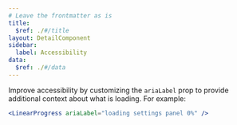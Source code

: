 ```yaml
---
# Leave the frontmatter as is
title:
  $ref: ./#/title
layout: DetailComponent
sidebar:
  label: Accessibility
data:
  $ref: ./#/data
---
```


Improve accessibility by customizing the `ariaLabel` prop to provide additional context about what is loading. For example:

```jsx
<LinearProgress ariaLabel="loading settings panel 0%" />
```
